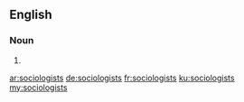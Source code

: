 ==English==

===Noun===
{{head|en|plural}}

# {{plural of|sociologist|lang=en|nocat=1}}

[[ar:sociologists]]
[[de:sociologists]]
[[fr:sociologists]]
[[ku:sociologists]]
[[my:sociologists]]
